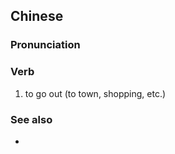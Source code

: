 ==Chinese==
{{zh-forms}}

===Pronunciation===
{{zh-pron
|c=heoi3 gaai1
|cat=v
}}

===Verb===
{{zh-verb}}

# {{lb|zh|Cantonese}} to go out (to town, shopping, etc.)

===See also===
* {{zh-l|出街}}